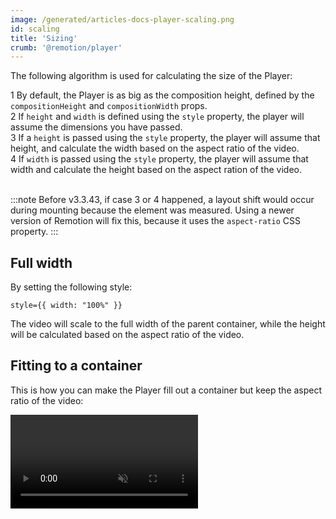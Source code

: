```yaml
---
image: /generated/articles-docs-player-scaling.png
id: scaling
title: 'Sizing'
crumb: '@remotion/player'
---
```


The following algorithm is used for calculating the size of the Player:

<Step>1</Step> By default, the Player is as big as the composition height,
defined by the <code>compositionHeight</code> and <code>compositionWidth</code>
props. <br />
<Step>2</Step> If <code>height</code> and <code>width</code> is defined using
the <code>style</code> property, the player will assume the dimensions you have
passed. <br />
<Step>3</Step> If a <code>height</code> is passed using the <code>style</code>
property, the player will assume that height, and calculate the width based on
the aspect ratio of the video. <br />
<Step>4</Step> If <code>width</code> is passed using the <code>style</code>
property, the player will assume that width and calculate the height based on
the aspect ration of the video. <br />
<br />

:::note
Before v3.3.43, if case <InlineStep>3</InlineStep> or <InlineStep>4</InlineStep> happened, a layout shift would occur during mounting because the element was measured. Using a newer version of Remotion will fix this, because it uses the `aspect-ratio` CSS property.
:::

## Full width

By setting the following style:

```tsx
style={{ width: "100%" }}
```

The video will scale to the full width of the parent container, while the height will be calculated based on the aspect ratio of the video.

## Fitting to a container

This is how you can make the Player fill out a container but keep the aspect ratio of the video:

<video playsInline src="/img/fullscreen.mp4" autoPlay loop muted />
<br />

```tsx twoslash title="Canvas.tsx"
import {Player} from '@remotion/player';
import React from 'react';
import {AbsoluteFill} from 'remotion';

const MyComp: React.FC = () => {
	return <AbsoluteFill style={{backgroundColor: 'black'}} />;
};

export const FullscreenPlayer = () => {
	const compositionWidth = 300;
	const compositionHeight = 200;

	return (
		<div
			style={{
				width: '100vw',
				height: '100vh',
				backgroundColor: 'gray',
				// Any container with "position: relative" will work
				position: 'relative',
			}}
		>
			<div
				style={{
					position: 'absolute',
					top: 0,
					left: 0,
					right: 0,
					bottom: 0,
					margin: 'auto',
					aspectRatio: `${compositionWidth} / ${compositionHeight}`,
					maxHeight: '100%',
					maxWidth: '100%',
				}}
			>
				<Player
					controls
					component={MyComp}
					compositionWidth={compositionWidth}
					compositionHeight={compositionHeight}
					durationInFrames={200}
					fps={30}
					style={{
						width: '100%',
					}}
				/>
			</div>
		</div>
	);
};
```
